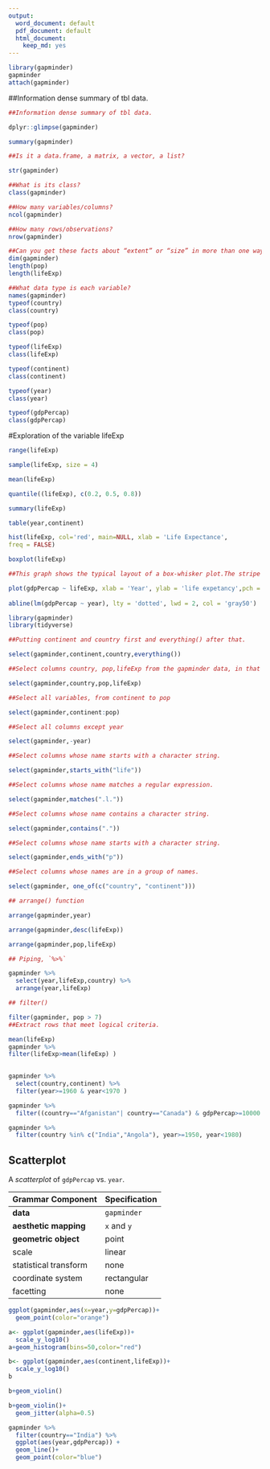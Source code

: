 ```yaml
---
output:
  word_document: default
  pdf_document: default
  html_document:
    keep_md: yes
---
```


```r
library(gapminder)
gapminder
attach(gapminder)
```

##Information dense summary of tbl data. 

```r
##Information dense summary of tbl data. 

dplyr::glimpse(gapminder)
```


```r
summary(gapminder)

##Is it a data.frame, a matrix, a vector, a list?

str(gapminder)
```

```r
##What is its class?
class(gapminder)
```

```r
##How many variables/columns?
ncol(gapminder)
```

```r
##How many rows/observations?
nrow(gapminder)
```


```r
##Can you get these facts about “extent” or “size” in more than one way? 
dim(gapminder)
length(pop)
length(lifeExp)
```

```r
##What data type is each variable?
names(gapminder)
typeof(country)
class(country)

typeof(pop)
class(pop)

typeof(lifeExp)
class(lifeExp)

typeof(continent)
class(continent)

typeof(year)
class(year)

typeof(gdpPercap)
class(gdpPercap)

```

#Exploration of the variable lifeExp

```r
range(lifeExp)
```
```r
sample(lifeExp, size = 4)
```
```r
mean(lifeExp)
```

```r
quantile((lifeExp), c(0.2, 0.5, 0.8))
```
```r
summary(lifeExp)
```

```r
table(year,continent)
```

```r
hist(lifeExp, col='red', main=NULL, xlab = 'Life Expectance',
freq = FALSE)
```

```r
boxplot(lifeExp)

##This graph shows the typical layout of a box-whisker plot.The stripe shows the median, the box represents the upper and lower hinges, and the whiskers show the maximum and minimum values.

```

```r
plot(gdpPercap ~ lifeExp, xlab = 'Year', ylab = 'life expetancy',pch = 18, cex = 2, col = 'gray50')
 
abline(lm(gdpPercap ~ year), lty = 'dotted', lwd = 2, col = 'gray50')
```

```r
library(gapminder)
library(tidyverse)
```



```r
##Putting continent and country first and everything() after that.

select(gapminder,continent,country,everything())
```

```r
##Select columns country, pop,lifeExp from the gapminder data, in that order.

select(gapminder,country,pop,lifeExp)
```



```r
##Select all variables, from continent to pop

select(gapminder,continent:pop)

```

```r
##Select all columns except year

select(gapminder,-year)

```

```r
##Select columns whose name starts with a character string. 

select(gapminder,starts_with("life"))
```
```r
##Select columns whose name matches a regular expression. 

select(gapminder,matches(".l."))
```

```r
##Select columns whose name contains a character string. 

select(gapminder,contains("."))
```

```r
##Select columns whose name starts with a character string. 

select(gapminder,ends_with("p"))
```

```r
##Select columns whose names are in a group of names. 

select(gapminder, one_of(c("country", "continent")))
```

```r
## arrange() function

arrange(gapminder,year)

arrange(gapminder,desc(lifeExp))

arrange(gapminder,pop,lifeExp)
```

```r
## Piping, `%>%`

gapminder %>% 
  select(year,lifeExp,country) %>% 
  arrange(year,lifeExp)

```
```r
## filter()

filter(gapminder, pop > 7)
##Extract rows that meet logical criteria. 
```

```r
mean(lifeExp) 
gapminder %>% 
filter(lifeExp>mean(lifeExp) )  
  
```

```r

gapminder %>% 
  select(country,continent) %>% 
  filter(year>=1960 & year<1970 )


```

```r
gapminder %>% 
  filter((country=="Afganistan"| country=="Canada") & gdpPercap>=10000 & year<22000 )

```


```r
gapminder %>% 
  filter(country %in% c("India","Angola"), year>=1950, year<1980)

```

## Scatterplot

 A _scatterplot_ of `gdpPercap` vs. `year`. 


| Grammar Component     | Specification |
|-----------------------|---------------|
| __data__              | `gapminder` |
| __aesthetic mapping__ |  `x` and `y`|
| __geometric object__  |  point|
| scale                 |  linear|
| statistical transform |  none|
| coordinate system     |  rectangular|
| facetting             |  none|


```r
ggplot(gapminder,aes(x=year,y=gdpPercap))+
  geom_point(color="orange")
```

```r
a<- ggplot(gapminder,aes(lifeExp))+
  scale_y_log10()
a+geom_histogram(bins=50,color="red")
```



```r
b<- ggplot(gapminder,aes(continent,lifeExp))+
  scale_y_log10()
b
```

```r
b+geom_violin()
```

```r
b+geom_violin()+
  geom_jitter(alpha=0.5)
```

```r
gapminder %>% 
  filter(country=="India") %>% 
  ggplot(aes(year,gdpPercap)) +
  geom_line()+
  geom_point(color="blue")
```


